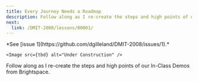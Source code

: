 ```yaml
---
title: Every Journey Needs a Roadmap
description: Follow along as I re-create the steps and high points of our In-Class Demos from Brightspace.
next:
  link: /DMIT-2008/lessons/00001/
---
```



<Aside title="Work-In-Progress (WIP)" type="caution">
    *See [issue 1](https://github.com/dgilleland/DMIT-2008/issues/1).*

    <Image src={tbd} alt="Under Construction" />
</Aside>

Follow along as I re-create the steps and high points of our In-Class Demos from Brightspace.



